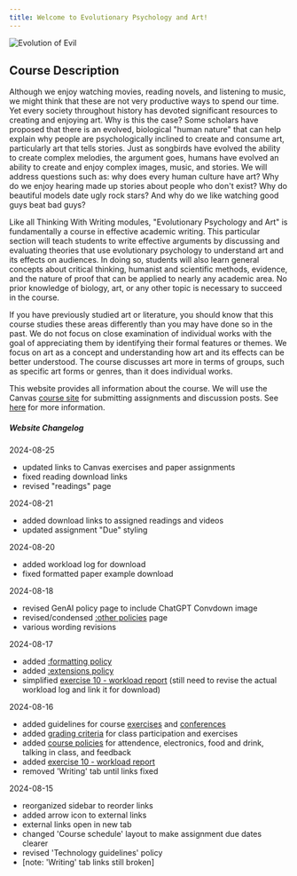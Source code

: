 ```yaml
---
title: Welcome to Evolutionary Psychology and Art!
---
```


<img src="/images/evolution_of_evil.jpg" alt="Evolution of Evil" />

## Course Description

Although we enjoy watching movies, reading novels, and listening to music, we might think that these are not very productive ways to spend our time. Yet every society throughout history has devoted significant resources to creating and enjoying art. Why is this the case? Some scholars have proposed that there is an evolved, biological "human nature" that can help explain why people are psychologically inclined to create and consume art, particularly art that tells stories. Just as songbirds have evolved the ability to create complex melodies, the argument goes, humans have evolved an ability to create and enjoy complex images, music, and stories. We will address questions such as: why does every human culture have art? Why do we enjoy hearing made up stories about people who don't exist? Why do beautiful models date ugly rock stars? And why do we like watching good guys beat bad guys?

Like all Thinking With Writing modules, "Evolutionary Psychology and Art" is fundamentally a course in effective academic writing. This particular section will teach students to write effective arguments by discussing and evaluating theories that use evolutionary psychology to understand art and its effects on audiences. In doing so, students will also learn general concepts about critical thinking, humanist and scientific methods, evidence, and the nature of proof that can be applied to nearly any academic area. No prior knowledge of biology, art, or any other topic is necessary to succeed in the course.

If you have previously studied art or literature, you should know that this course studies these areas differently than you may have done so in the past. We do not focus on close examination of individual works with the goal of appreciating them by identifying their formal features or themes. We focus on art as a concept and understanding how art and its effects can be better understood. The course discusses art more in terms of groups, such as specific art forms or genres, than it does individual works.

This website provides all information about the course. We will use the Canvas [course site](https://canvas.nus.edu.sg/courses/66393) for submitting assignments and discussion posts. See [here](/policies/tech-guidelines/) for more information.

##### Website Changelog

2024-08-25

- updated links to Canvas exercises and paper assignments
- fixed reading download links
- revised "readings" page

2024-08-21

- added download links to assigned readings and videos
- updated assignment "Due" styling

2024-08-20

- added workload log for download
- fixed formatted paper example download

2024-08-18

- revised GenAI policy page to include ChatGPT Convdown image
- revised/condensed [:other policies](course-ntw2029/policies/policies) page
- various wording revisions

2024-08-17

- added [:formatting policy](course-ntw2029/policies/formatting)
- added [:extensions policy](course-ntw2029/policies/extensions)
- simplified [exercise 10 - workload report](course-ntw2029/exercises/e10-workload) (still need to revise the actual workload log and link it for download)

2024-08-16

- added guidelines for course [exercises](course-ntw2029/exercises/guidelines) and [conferences](course-ntw2029/general-info/conferences)
- added [grading criteria](course-ntw2029/policies/grading) for class participation and exercises
- added [course policies](course-ntw2029/policies/policies) for attendence, electronics, food and drink, talking in class, and feedback
- added [exercise 10 - workload report](course-ntw2029/exercises/e10-workload)
- removed 'Writing' tab until links fixed

2024-08-15

- reorganized sidebar to reorder links
- added arrow icon to external links
- external links open in new tab
- changed 'Course schedule' layout to make assignment due dates clearer
- revised 'Technology guidelines' policy
- [note: 'Writing' tab links still broken]
